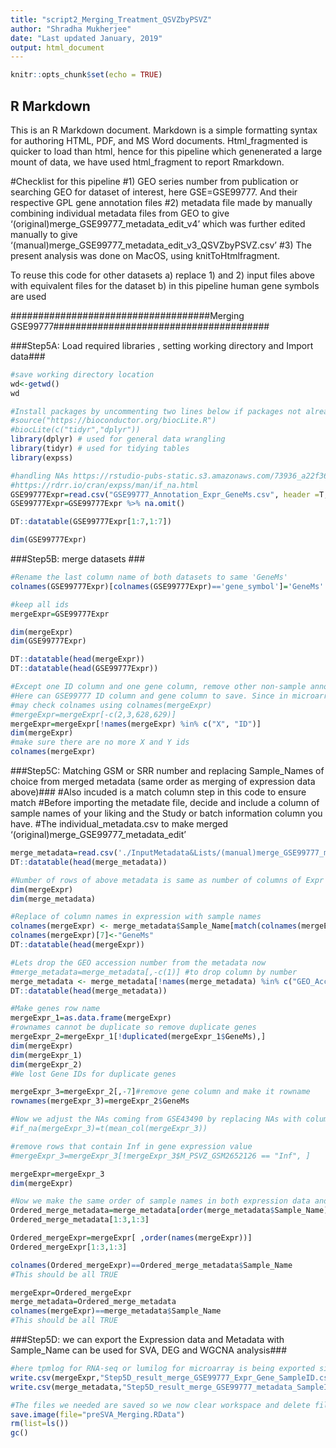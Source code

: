 ```yaml
---
title: "script2_Merging_Treatment_QSVZbyPSVZ"
author: "Shradha Mukherjee"
date: "Last updated January, 2019"
output: html_document
---
```


```r
knitr::opts_chunk$set(echo = TRUE)
```

## R Markdown
This is an R Markdown document. Markdown is a simple formatting syntax for authoring HTML, PDF, and MS Word documents. Html_fragmented is quicker to load than html, hence for this pipeline which genenerated a large mount of data, we have used html_fragment to report Rmarkdown.

#Checklist for this pipeline 
  #1) GEO series number from publication or searching GEO for dataset of interest, here GSE=GSE99777. And their respective GPL gene annotation files
  #2) metadata file made by manually combining individual metadata files from GEO to give '(original)merge_GSE99777_metadata_edit_v4' which was further edited manually to give '(manual)merge_GSE99777_metadata_edit_v3_QSVZbyPSVZ.csv' 
  #3) The present analysis was done on MacOS, using knitToHtmlfragment.
  
To reuse this code for other datasets 
  a) replace 1) and 2) input files above with equivalent files for the dataset
  b) in this pipeline human gene symbols are used

####################################Merging GSE99777####################################### 

###Step5A: Load required libraries , setting working directory and Import data###
```r
#save working directory location
wd<-getwd()
wd
```

```r
#Install packages by uncommenting two lines below if packages not already installed before
#source("https://bioconductor.org/biocLite.R")
#biocLite(c("tidyr","dplyr"))
library(dplyr) # used for general data wrangling
library(tidyr) # used for tidying tables
library(expss)
```

```r
#handling NAs https://rstudio-pubs-static.s3.amazonaws.com/73936_a22f365dbd584bbf883ed60c540ac736.html
#https://rdrr.io/cran/expss/man/if_na.html
GSE99777Expr=read.csv("GSE99777_Annotation_Expr_GeneMs.csv", header =T, sep=',', na.strings = c("", "NA"))
GSE99777Expr=GSE99777Expr %>% na.omit()

```

```r
DT::datatable(GSE99777Expr[1:7,1:7])
```

```r
dim(GSE99777Expr)
```

###Step5B: merge datasets ###

```r
#Rename the last column name of both datasets to same 'GeneMs'
colnames(GSE99777Expr)[colnames(GSE99777Expr)=='gene_symbol']='GeneMs'

```

```r

#keep all ids 
mergeExpr=GSE99777Expr

dim(mergeExpr)
dim(GSE99777Expr)

DT::datatable(head(mergeExpr))
DT::datatable(head(GSE99777Expr))

```

```r
#Except one ID column and one gene column, remove other non-sample annotation columns. 
#Here can GSE99777 ID column and gene column to save. Since in microarray probe IDs are unique genes are not unique. We save gene columns and will remove duplicates later
#may check colnames using colnames(mergeExpr)
#mergeExpr=mergeExpr[-c(2,3,628,629)]
mergeExpr=mergeExpr[!names(mergeExpr) %in% c("X", "ID")]
dim(mergeExpr)
#make sure there are no more X and Y ids
colnames(mergeExpr)
```
  
###Step5C: Matching GSM or SRR number and replacing Sample_Names of choice from merged metadata (same order as merging of expression data above)###
#Also incuded is a match column step in this code to ensure match
#Before importing the metadate file, decide and include a column of sample names of your liking and the Study or batch information column you have. 
#The individual_metadata.csv to make merged '(original)merge_GSE99777_metadata_edit'
```r
merge_metadata=read.csv('./InputMetadata&Lists/(manual)merge_GSE99777_metadata_edit_v3_QSVZbyPSVZ.csv', header =T, sep=',')
DT::datatable(head(merge_metadata))
```

```r
#Number of rows of above metadata is same as number of columns of Expr data +1 for GeneMs 
dim(mergeExpr)
dim(merge_metadata)
```

```r
#Replace of column names in expression with sample names
colnames(mergeExpr) <- merge_metadata$Sample_Name[match(colnames(mergeExpr), merge_metadata$GEO_Accession)]
colnames(mergeExpr)[7]<-"GeneMs"
DT::datatable(head(mergeExpr))
```

```r
#Lets drop the GEO accession number from the metadata now
#merge_metadata=merge_metadata[,-c(1)] #to drop column by number
merge_metadata <- merge_metadata[!names(merge_metadata) %in% c("GEO_Accession")]
DT::datatable(head(merge_metadata))
```

```r
#Make genes row name
mergeExpr_1=as.data.frame(mergeExpr)
#rownames cannot be duplicate so remove duplicate genes
mergeExpr_2=mergeExpr_1[!duplicated(mergeExpr_1$GeneMs),]
dim(mergeExpr)
dim(mergeExpr_1)
dim(mergeExpr_2)
#We lost Gene IDs for duplicate genes
```

```r
mergeExpr_3=mergeExpr_2[,-7]#remove gene column and make it rowname
rownames(mergeExpr_3)=mergeExpr_2$GeneMs
```

```r
#Now we adjust the NAs coming from GSE43490 by replacing NAs with column mean. This way we retain the genes and do not lose genes because of this one dataset 
#if_na(mergeExpr_3)=t(mean_col(mergeExpr_3))

#remove rows that contain Inf in gene expression value
#mergeExpr_3=mergeExpr_3[!mergeExpr_3$M_PSVZ_GSM2652126 == "Inf", ]

mergeExpr=mergeExpr_3
dim(mergeExpr)
```

```r
#Now we make the same order of sample names in both expression data and metadata
Ordered_merge_metadata=merge_metadata[order(merge_metadata$Sample_Name),]
Ordered_merge_metadata[1:3,1:3]

Ordered_mergeExpr=mergeExpr[ ,order(names(mergeExpr))]
Ordered_mergeExpr[1:3,1:3]

colnames(Ordered_mergeExpr)==Ordered_merge_metadata$Sample_Name
#This should be all TRUE 
```

```r
mergeExpr=Ordered_mergeExpr
merge_metadata=Ordered_merge_metadata
colnames(mergeExpr)==merge_metadata$Sample_Name
#This should be all TRUE 
```

###Step5D: we can export the Expression data and Metadata with Sample_Name can be used for SVA, DEG and WGCNA analysis###
```r
#here tpmlog for RNA-seq or lumilog for microarray is being exported similarly cpm, tpm, rpkm, cpmlog and rpkmlog can also be exported for ENA-seq
write.csv(mergeExpr,"Step5D_result_merge_GSE99777_Expr_Gene_SampleID.csv")
write.csv(merge_metadata,"Step5D_result_merge_GSE99777_metadata_SampleID.csv")
```

```r
#The files we needed are saved so we now clear workspace and delete files and folders that are not needed 
save.image(file="preSVA_Merging.RData")
rm(list=ls())
gc()
``` 
